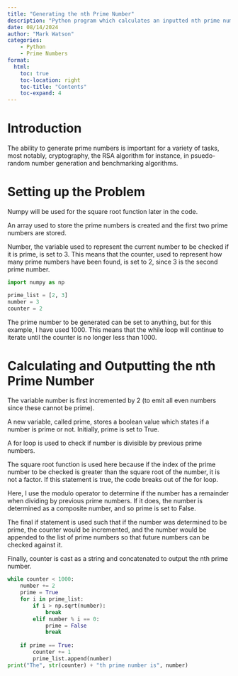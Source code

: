 ```yaml
---
title: "Generating the nth Prime Number"
description: "Python program which calculates an inputted nth prime number by dividing each consecutive number by previous prime numbers."
date: 08/14/2024
author: "Mark Watson"
categories: 
    - Python 
    - Prime Numbers
format:
  html:
    toc: true
    toc-location: right
    toc-title: "Contents"
    toc-expand: 4
---
```

# Introduction

The ability to generate prime numbers is important for a variety of tasks, most notably, cryptography, the RSA algorithm for instance, in psuedo-random number generation and benchmarking algorithms.

# Setting up the Problem

Numpy will be used for the square root function later in the code. 

An array used to store the prime numbers is created and the first two prime numbers are stored.

Number, the variable used to represent the current number to be checked if it is prime, is set to 3. This means that the counter, used to represent how many prime numbers have been found, is set to 2, since 3 is the second prime number.
```python
import numpy as np

prime_list = [2, 3]
number = 3
counter = 2

```
The prime number to be generated can be set to anything, but for this example, I have used 1000. This means that the while loop will continue to iterate until the counter is no longer less than 1000.

# Calculating and Outputting the nth Prime Number

The variable number is first incremented by 2 (to emit all even numbers since these cannot be prime). 

A new variable, called prime, stores a boolean value which states if a number is prime or not. Initially, prime is set to True. 

A for loop is used to check if number is divisible by previous prime numbers.

The square root function is used here because if the index of the prime number to be checked is greater than the square root of the number, it is not a factor. If this statement is true, the code breaks out of the for loop.

Here, I use the modulo operator to determine if the number has a remainder when dividing by previous prime numbers. If it does, the number is determined as a composite number, and so prime is set to False.

The final if statement is used such that if the number was determined to be prime, the counter would be incremented, and the number would be appended to the list of prime numbers so that future numbers can be checked against it.

Finally, counter is cast as a string and concatenated to output the nth prime number.
```python
while counter < 1000:
    number += 2
    prime = True
    for i in prime_list:
        if i > np.sqrt(number):
            break
        elif number % i == 0:
            prime = False
            break
    
    if prime == True:
        counter += 1
        prime_list.append(number)
print("The", str(counter) + "th prime number is", number)
```